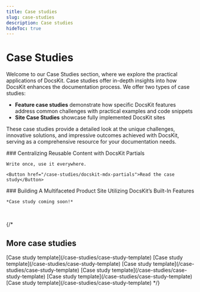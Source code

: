 ```yaml
---
title: Case studies
slug: case-studies
description: Case studies
hideToc: true
---
```

# Case Studies

Welcome to our Case Studies section, where we explore the practical applications of DocsKit. Case studies offer in-depth insights into how DocsKit enhances the documentation process. We offer two types of case studies:

* **Feature case studies** demonstrate how specific DocsKit features address common challenges with practical examples and code snippets
* **Site Case Studies** showcase fully implemented DocsKit sites

These case studies provide a detailed look at the unique challenges, innovative solutions, and impressive outcomes achieved with DocsKit, serving as a comprehensive resource for your documentation needs. 


<Grid>
  <Card variant="gradient" bgImage={bgImage1}>
    ### Centralizing Reusable Content with DocsKit Partials
    
    Write once, use it everywhere.

    <Button href="/case-studies/docskit-mdx-partials">Read the case study</Button>
  </Card>
  <Card variant="gradient" bgImage={bgImage2}>
    ### Building A Multifaceted Product Site Utilizing DocsKit’s Built-In Features

    *Case study coming soon!*
  </Card>
</Grid>

<br />

{/* 
## More case studies

<Grid>
  <Card>
    [Case study template](/case-studies/case-study-template)  
    [Case study template](/case-studies/case-study-template)  
    [Case study template](/case-studies/case-study-template)  
  </Card>
  <Card>
    [Case study template](/case-studies/case-study-template)  
    [Case study template](/case-studies/case-study-template)  
    [Case study template](/case-studies/case-study-template)  
  </Card>
</Grid> */}
